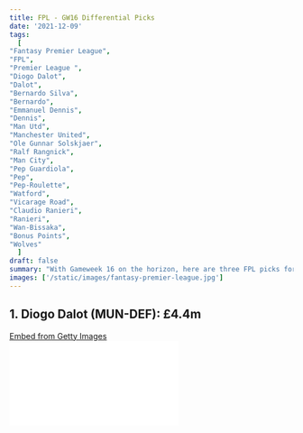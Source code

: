 ```yaml
---
title: FPL - GW16 Differential Picks
date: '2021-12-09'
tags:
  [
"Fantasy Premier League",
"FPL",
"Premier League ",
"Diogo Dalot",
"Dalot",
"Bernardo Silva",
"Bernardo",
"Emmanuel Dennis",
"Dennis",
"Man Utd",
"Manchester United",
"Ole Gunnar Solskjaer",
"Ralf Rangnick",
"Man City",
"Pep Guardiola",
"Pep",
"Pep-Roulette",
"Watford",
"Vicarage Road",
"Claudio Ranieri",
"Ranieri",
"Wan-Bissaka",
"Bonus Points",
"Wolves"
  ]
draft: false
summary: "With Gameweek 16 on the horizon, here are three FPL picks for the week for manager's to consider. Take a look at who we have in store for you"
images: ['/static/images/fantasy-premier-league.jpg']
---
```


## 1. Diogo Dalot (MUN-DEF): **£4.4m**

<div
  className="getty embed image"
  style={{
    backgroundColor: '#fff',
    display: 'inline-block',
    fontFamily: 'Roboto, sans-serif',
    color: '#a7a7a7',
    fontSize: '11px',
    width: '100%',
    maxWidth: '594px',
    float: 'left',
    marginRight: '20px',
    marginBottom: '20px',
  }}
>
  <div style={{ padding: 0, margin: 0, textAlign: 'left' }}>
    <a
      href="http://www.gettyimages.in/detail/1237030681"
      target="_blank"
      style={{
        color: '#a7a7a7',
        textDecoration: 'none',
        fontWeight: 'normal !important',
        border: 'none',
        display: 'inline-block',
      }}
    >
      Embed from Getty Images
    </a>
  </div>
  <div
    style={{
      overflow: 'hidden',
      position: 'relative',
      height: 0,
      padding: '67.34007% 0 0 0',
      width: '100%',
    }}
  >
    <iframe
      src="//embed.gettyimages.com/embed/1237030681?et=sUmD4dpyRqhdbJb427FtCA&tld=in&sig=Mex55L0BHRnkWtjpjV1ISVL8KzP0eW9mmZg0Ckbzgws=&caption=true&ver=1"
      scrolling="no"
      frameBorder={0}
      width={594}
      height={400}
      style={{
        display: 'inline-block',
        position: 'absolute',
        top: 0,
        left: 0,
        width: '100%',
        height: '100%',
        margin: 0,
      }}
    />
  </div>
</div>

Since Manchester United have been going through a short series of managerial changes, the outcast Diogo Dalot has been getting his opportunities to come through in the starting XI. The Portuguese right-back was barely used even as a substitute while Ole Gunnar Solskjaer remained in charge of the first team squad.

However, it's about time that he get his opportunities and he did really well in the game against Crystal Palace in GW15. Man Utd have always been criticized for not being able to cause some threat to the opposition with an overload from their right hand side with their right-back, **Wan-Bissaka (£5.1m)** not being able to assist his teammates from an attacking point of view.

It seems as though Ralf Rangnick has seen this and has deployed Diogo Dalot at right back who is a very cheap asset to invest in. Adding to that, Dalot is a much better attacking full-back in attacking terms.

In case you decide to invest in him. He will be a huge asset to your side as Man Utd still need to start ticking under their new interim manager. This will provide Dalot with many more starting opportunities in their **run of favorable fixtures**. Through the eye test against Crystal Palace, Dalot has been able to zip multiple crosses into the box for **Cristiano Ronaldo (£12.4m)** and co to capitalize on.

Against the Eagles in GW15, Dalot scored 8 points as he kept a clean sheet and claimed 2 bonus points. He may have not been pleasing on the eye so far (which is expected of a player who has been warming the bench for large chunks of the season), but he will get in the groove as the fixtures roll by.

He is currently a good differential to invest in as he is owned by just **0.7%** of the game and by the looks of it, he is guaranteed to get regular starts as the season progresses.

## 2. Bernardo Silva (MCI- MID): **£7.6m**

<div
  className="getty embed image"
  style={{
    backgroundColor: '#fff',
    display: 'inline-block',
    fontFamily: 'Roboto, sans-serif',
    color: '#a7a7a7',
    fontSize: '11px',
    width: '100%',
    maxWidth: '594px',
    float: 'left',
    marginRight: '20px',
    marginBottom: '20px',
  }}
>
  <div style={{ padding: 0, margin: 0, textAlign: 'left' }}>
    <a
      href="http://www.gettyimages.in/detail/1357162069"
      target="_blank"
      style={{
        color: '#a7a7a7',
        textDecoration: 'none',
        fontWeight: 'normal !important',
        border: 'none',
        display: 'inline-block',
      }}
    >
      Embed from Getty Images
    </a>
  </div>
  <div
    style={{
      overflow: 'hidden',
      position: 'relative',
      height: 0,
      padding: '67.34007% 0 0 0',
      width: '100%',
    }}
  >
    <iframe
      src="//embed.gettyimages.com/embed/1357162069?et=81KZb2VIQF9BmB_5QdmvaQ&tld=in&sig=b4zEKwsnREOvShNFYzQcU8GRpn19di41AMyoPzBJBdk=&caption=false&ver=1"
      scrolling="no"
      frameBorder={0}
      width={594}
      height={400}
      style={{
        display: 'inline-block',
        position: 'absolute',
        top: 0,
        left: 0,
        width: '100%',
        height: '100%',
        margin: 0,
      }}
    />
  </div>
</div>

The Portuguese is arguably one of the Premier League's most in-form players in the league so far this season. Before the season began, Pep Guardiola had earlier stated that Bernardo was one among those who wanted to leave the club, but those fears can be put to bed as the midfielder is in the best form of his career so far.

In **GW15**, against Watford at Vicarage Road, Bernardo Silva scored **2 goals** which gave his side a comfortable 3-1 win against the Hornets. Subsequently, Bernardo received all **3 bonus points** to reward his owners with a total of **15 FPL points**. He has been in sublime form this season scoring **5 goals** in the last **5 Premier League** games where he has played **all 90 minutes**. By the looks of it, Pep banks on his fitness and finesse up front for the Citizens.

In the game against Watford, Bernardo Silva ran the show as he put his statement forward by scoring his second, which was a worldie.

**Here are his stats:** **Premier League**

| **Premier League** | Stats     |
| ------------------ | --------- |
| Games              | 14        |
| Games Started      | 14        |
| Minutes            | 1210      |
| Average mins/game  | 86.4 mins |
| Goals              | 7         |
| Assists            | 2         |
| FPL Points         | 84        |
| FPL Bonus Points   | 12        |

The Portuguese has been playing as a right winger and as a right-sided midfielder as well in the starting XI for Man City. He has justified his regular playing time along with his regular starts due to the following:

| **Goal Involvement**  | **28%** |
| --------------------- | ------- |
| **Scoring Frequency** | **43%** |

Through the eye test, Bernardo Silva arrives in the box as a silent assassin and finds his target more often than not. He's even created multiple opportunities/chances for his teammates to cling on.

With **5 goals** in the **last 5 Premier League** games, there is no reason why Pep would decide to bench his in-form Portuguese midfielder. That's the kind of stuff you need from a mid-priced FPL asset. Although, you'll still have to hold and accept the fact that there will be a point in time where Bernardo will be rotated based on Pep's roulette.

Man City play **Wolves** in GW16 and with visitor's struggling with the fitness of their left-backs, **Ait Nouri (£4.3m)** and **Marcal (£4.2m)**, there is no perfect contender to take over duties on the right wing for Man City to exploit the left-hand side of Wolves' defense.

Expect him to reward his owners with more FPL points!

When he's out there, grab hold of Man City's Portuguese!

## 3. Dennis (WAT-FW): **£5.7m**

<div
  className="getty embed image"
  style={{
    backgroundColor: '#fff',
    display: 'inline-block',
    fontFamily: 'Roboto, sans-serif',
    color: '#a7a7a7',
    fontSize: '11px',
    width: '100%',
    maxWidth: '594px',
    float: 'left',
    marginRight: '20px',
    marginBottom: '20px',
  }}
>
  <div style={{ padding: 0, margin: 0, textAlign: 'left' }}>
    <a
      href="http://www.gettyimages.in/detail/1236939546"
      target="_blank"
      style={{
        color: '#a7a7a7',
        textDecoration: 'none',
        fontWeight: 'normal !important',
        border: 'none',
        display: 'inline-block',
      }}
    >
      Embed from Getty Images
    </a>
  </div>
  <div
    style={{
      overflow: 'hidden',
      position: 'relative',
      height: 0,
      padding: '66.66667% 0 0 0',
      width: '100%',
    }}
  >
    <iframe
      src="//embed.gettyimages.com/embed/1236939546?et=hcyAgJj7SbpN2-jgdEUxvw&tld=in&sig=UhWLzZKDCrcIe1eY5u4i4mqc1nDlxj0JbhLnjEV3oqI=&caption=false&ver=1"
      scrolling="no"
      frameBorder={0}
      width={594}
      height={396}
      style={{
        display: 'inline-block',
        position: 'absolute',
        top: 0,
        left: 0,
        width: '100%',
        height: '100%',
        margin: 0,
      }}
    />
  </div>
</div>

Watford's forward, Emmanuel Dennis has been maintaining his wild form since the start of the season and he remains as one of the league's top in-form forwards.

**Here are his stats: Premier League**

| **Premier League** | Stats     |
| ------------------ | --------- |
| Games              | 14        |
| Games Started      | 13        |
| Minutes            | 1084      |
| Average mins/game  | 77.4 mins |
| Goals              | 6         |
| Assists            | 6         |
| FPL Points         | 75        |
| FPL Bonus Points   | 12        |
| Goal Involvement   | 60%       |

Dennis has been really good upfront for Watford popping up in crucial moments for the Hornets. His pace up front on the wings causes a lot of threat to the opponents. His wild form has earned him a price rise by **£0.7m** so far. He is clearly a budget forward, but the numbers he registers on a regular basis tempts FPL managers to invest in the forward.

Claudio Ranieri has been impressed with his star forward along with **Joshua King (£5.8m)**, but Dennis remains the go-to man for FPL managers to consider as he is a much more attractive option to look at.

**His Goal Involvement percentage (60%) is higher than Joshua King who stands at 40%.**

The upside with Dennis is that you could get FPL points through assists and goals while Joshua King is highly dependent on supplies and his primary source of FPL points is through goals only.

Subsequently, Watford have a run of three to four favorable run of fixtures coming back to back with Brentford, Burnley and Crystal Palace on the horizon from GW16-18. They take on Wolves in GW19 at Molineux.

With Ranieri stamping his authority at Vicarage Road, Emmanuel Dennis is set to continue raking up FPL points. He is cheap and affordable. A good option to consider with **Ivan Toney (£6.7m)** out through Covid-19.
